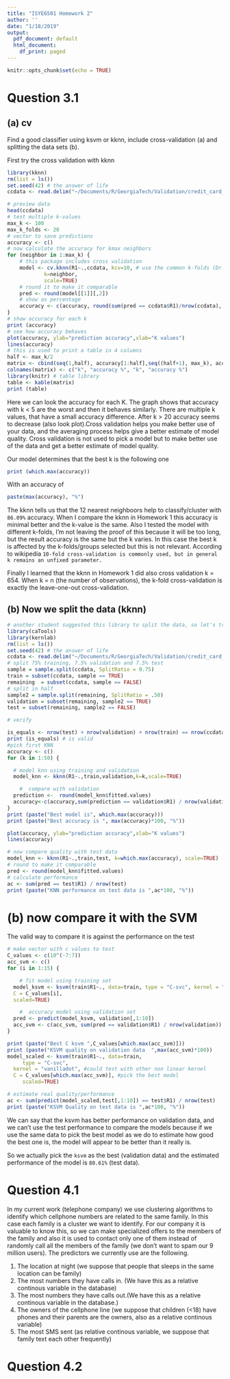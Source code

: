 ```yaml
---
title: "ISYE6501 Homework 2"
author: ''
date: "1/18/2019"
output:
  pdf_document: default
  html_document:
    df_print: paged
---
```


```r
knitr::opts_chunk$set(echo = TRUE)
```
# Question 3.1
## (a) cv
Find a good classifier using ksvm or kknn, include cross-validation (a) and splitting the data sets (b).

First try the cross validation with kknn

```r

library(kknn)
rm(list = ls())
set.seed(42) # the answer of life
ccdata <- read.delim("~/Documents/R/GeorgiaTech/Validation/credit_card_data-headers.txt")

# preview data
head(ccdata)
# test multiple k-values
max_k <- 100
max_k_folds <- 20
# vector to save predictions
accuracy <- c()
# now calculate the accuracy for kmax neighbors
for (neighbor in 1:max_k) {
    # this package includes cross validation
    model <- cv.kknn(R1~.,ccdata, kcv=10, # use the common k-folds (Dr. Sokol suggested it)
            k=neighbor, 
            scale=TRUE) 
    # round it to make it comparable
    pred <- round(model[[1]][,2])
    # show as percentage
    accuracy <- c(accuracy, round(sum(pred == ccdata$R1)/nrow(ccdata), digits = 4)*100)
}
# show accuracy for each k
print (accuracy)
# see how accuracy behaves
plot(accuracy, ylab="prediction accuracy",xlab="K values")
lines(accuracy)
# this is used to print a table in 4 columns
half <- max_k/2
matrix <- cbind(seq(1,half), accuracy[1:half],seq((half+1), max_k), accuracy[(half+1):50])
colnames(matrix) <- c("k", "accuracy %", "k", "accuracy %")
library(knitr) # table library
table <- kable(matrix)
print (table)

```
Here we can look the accuracy for each K. The graph shows that accuracy with k < 5 are the worst and then it behaves similarly. There are multiple k values, that have a small accuracy difference. After k > 20 accuracy seems to decrease (also look plot).Cross validation helps you make better use of your data, and the averaging process helps give a better estimate of model quality. Cross validation is not used to pick a model but to make better use of the data and get a better estimate of model quality.

Our model determines that the best k is the following one
```r
print (which.max(accuracy))
```
With an accuracy of 
```r
paste(max(accuracy), "%")
```

The kknn tells us that the 12 nearest neighboors help to classify/cluster with `86.09%` accuracy. When I compare the kknn in Homework 1 this accuracy is minimal better and the k-value is the same. Also I tested the model with different k-folds, I'm not leaving the proof of this because it will be too long, but the result accuracy is the same but the k varies. In this case the best k is affected by the k-folds/groups selected but this is not relevant. According to wikipedia `10-fold cross-validation is commonly used, but in general k remains an unfixed parameter.` 

Finally I learned that the kknn in Homework 1 did also cross validation k = 654. When k = n (the number of observations), the k-fold cross-validation is exactly the leave-one-out cross-validation.

## (b) Now we split the data (kknn)

```r
# another student suggested this library to split the data, so let's try it
library(caTools)
library(kernlab)
rm(list = ls())
set.seed(42) # the answer of life
ccdata <- read.delim("~/Documents/R/GeorgiaTech/Validation/credit_card_data-headers.txt")
# split 75% training, 7.5% validation and 7.5% test
sample = sample.split(ccdata, SplitRatio = 0.75)
train = subset(ccdata, sample == TRUE)
remaining  = subset(ccdata, sample == FALSE)
# split in half
sample2 = sample.split(remaining, SplitRatio = .50)
validation = subset(remaining, sample2 == TRUE)
test = subset(remaining, sample2 == FALSE)

# verify

is_equals <- nrow(test) + nrow(validation) + nrow(train) == nrow(ccdata)
print (is_equals) # is valid
#pick first KNN
accuracy <- c()
for (k in 1:50) {

  # model knn using training and validation
  model_knn <- kknn(R1~.,train,validation,k=k,scale=TRUE)

	#  compare with validation
  prediction <-  round(model_knn$fitted.values)
  accuracy<-c(accuracy,sum(prediction == validation$R1) / nrow(validation))
}
print (paste("Best model is", which.max(accuracy)))
print (paste("Best accuracy is ", max(accuracy)*100, "%"))

```
```r
plot(accuracy, ylab="prediction accuracy",xlab="K values")
lines(accuracy)
```
```r
# now compare quality with test data 
model_knn <- kknn(R1~.,train,test, k=which.max(accuracy), scale=TRUE)
# round to make it comparable
pred <- round(model_knn$fitted.values)
# calculate performance
ac <- sum(pred == test$R1) / nrow(test)
print (paste("KNN performance on test data is ",ac*100, "%"))

```
# (b) now compare it with the SVM

The valid way to compare it is against the performance on the test
```r
# make vector with c values to test
C_values <- c(10^(-7:7))
acc_svm <- c()
for (i in 1:15) {

	# fit model using training set
  model_ksvm <- ksvm(train$R1~., data=train, type = "C-svc", kernel = "vanilladot",
  C = C_values[i],
  scaled=TRUE) 

	#  accuracy model using validation set
  pred <- predict(model_ksvm, validation[,1:10])
  acc_svm <- c(acc_svm, sum(pred == validation$R1) / nrow(validation))
}

print (paste("Best C ksvm ",C_values[which.max(acc_svm)]))
print (paste("KSVM quality on validation data  ",max(acc_svm)*100))
model_scaled <- ksvm(train$R1~., data=train,
	 type = "C-svc",
  kernel = "vanilladot", #could test with other non linear kernel
  C = C_values[which.max(acc_svm)], #pick the best model
	 scaled=TRUE)

# estimate real quality/performance
ac <- sum(predict(model_scaled,test[,1:10]) == test$R1) / nrow(test)
print (paste("KSVM Quality on test data is ",ac*100, "%"))


```

We can say that the ksvm has better performance on validation data, and we can't use the test performance to compare the models because if we use the same data to pick the best model as we do to estimate how good the best one is, the model will appear to be better than it really is.

So we actually pick the `ksvm` as the best (validation data) and the estimated performance of the model is `80.61%` (test data).

# Question 4.1

In my current work (telephone company) we use clustering algorithms to identify which cellphone numbers are related to the same family. In this case each family is a cluster we want to identify. For our company it is valuable to know this, so we can make specialized offers to the members of the family and also it is used to contact only one of them instead of randomly call all the members of the family (we don't want to spam our 9 million users). The predictors we currently use are the following.

1. The location at night (we suppose that people that sleeps in the same location can be family)
2. The most numbers they have calls in. (We have this as a relative continous variable in the database)
3. The most numbers they have calls out.(We have this as a relative continous variable in the database.)
4. The owners of the cellphone line (we suppose that children (<18) have phones and their parents are the owners, also as a relative continous variable)
5. The most SMS sent (as relative continous variable, we suppose that family text each other frequently)

# Question 4.2



